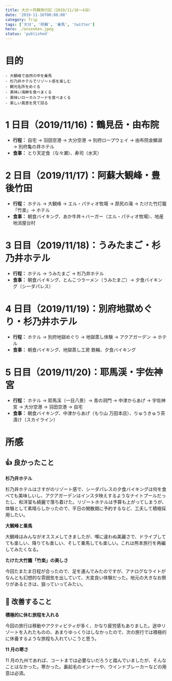 ```yaml
---
title: 大分＋阿蘇旅行記（2019/11/16～4泊）
date: '2019-11-16T00:08:00'
category: Trip
tags: ['大分', '阿蘇', '乗馬', 'twitter']
hero: ./onsenken.jpeg
status: 'published'
---
```


# 目的

```
- 大観峰で自然の中を乗馬
- 杉乃井ホテルでリゾート感を楽しむ
- 観光名所をめぐる
- 美味い海鮮を食べまくる
- 美味いローカルフードを食べまくる
- 美しい風景を見て回る
```

# 1 日目（2019/11/16)：鶴見岳・由布院

- **行程：** 自宅 → 羽田空港 → 大分空港 → 別府ロープウェイ → 由布院金鱗湖 → 別府亀の井ホテル
- **食事：** とり天定食（な々瀬）、寿司（水天）

<TwitterEmbed tweetId="1195554945082118144" />
<TwitterEmbed tweetId="1195601442716827649" />
<TwitterEmbed tweetId="1195668456474939392" />
<TwitterEmbed tweetId="1195669768331616256" />

# 2 日目（2019/11/17)：阿蘇大観峰・豊後竹田

- **行程：** ホテル → 大観峰 → エル・パティオ牧場 → 原尻の滝 → たけた竹灯籠「竹楽」→ ホテル
- **食事：** 朝食バイキング、あか牛丼＋バーガー（エル・パティオ牧場）、地産地消屋台村

<TwitterEmbed tweetId="1196341254369366016" />
<TwitterEmbed tweetId="1196344644012896257" />
<TwitterEmbed tweetId="1196347119398899714" />
<TwitterEmbed tweetId="1196350596619489281" />

# 3 日目（2019/11/18)：うみたまご・杉乃井ホテル

- **行程：** ホテル → うみたまご → 杉乃井ホテル
- **食事：** 朝食バイキング、とんこつラーメン（うみたまご）→ 夕食バイキング（シーダパレス）

<TwitterEmbed tweetId="1196366654868873216" />

# 4 日目（2019/11/19)：別府地獄めぐり・杉乃井ホテル

- **行程：** ホテル → 別府地獄めぐり → 地獄蒸し体験 → アクアガーデン → ホテル
- **食事：** 朝食バイキング、地獄蒸し工房 鉄輪、夕食バイキング

<TwitterEmbed tweetId="1196668320637829121" />
<TwitterEmbed tweetId="1196746840730767365" />
<TwitterEmbed tweetId="1196748768407764994" />
<TwitterEmbed tweetId="1196788680876154881" />
<TwitterEmbed tweetId="1196791832992088064" />

# 5 日目（2019/11/20)：耶馬渓・宇佐神宮

- **行程：** ホテル → 耶馬渓（一目八景）→ 青の洞門 → 中津からあげ → 宇佐神宮 → 大分空港 → 羽田空港 → 自宅
- **食事：** 朝食バイキング、中津からあげ（もり山 万田本店）、りゅうきゅう茶漬け（スカイライン）

<TwitterEmbed tweetId="1197124856925442048" />
<TwitterEmbed tweetId="1197126581753270280" />
<TwitterEmbed tweetId="1197127868897083392" />
<TwitterEmbed tweetId="1197132858109784064" />

# 所感

## 👍 良かったこと

**杉乃井ホテル**

杉乃井ホテルはさすがのリゾート感で、シーダパレスの夕食バイキングは何を食べても美味しいし、アクアガーデンはインスタ映えするようなナイトプールだったし、和洋室も綺麗で落ち着けた。リゾートホテルは予算も上がってしまうが、体験として素晴らしかったので、平日の閑散期に予約するなど、工夫して積極採用したい。

**大観峰と乗馬**

大観峰はみんながオススメしてきましたが、噂に違わぬ美麗さで、ドライブしてても楽しい、降りても楽しい、そして乗馬しても楽しい。これは熊本旅行を再編してみたくなる。

**たけた大竹籠「竹楽」の美しさ**

今回たまたま日程が合ったので、足を運んでみたのですが、アナログなライトがなんとも幻想的な雰囲気を出していて、大変良い体験だった。地元の大きなお祭りがあるときは、狙っていってみたい。

## 🤔 改善すること

**積極的に休む旅程を入れる**

今回の旅行は移動やアクティビティが多く、かなり疲労感もありました。途中リゾートを入れたものの、あまりゆっくりはしなかったので、次の旅行では積極的に休養するような旅程も入れていこうと思う。

**11 月の寒さ**

11 月の九州であれば、コートまでは必要ないだろうと踏んでいましたが、そんなことはなかった。寒かった。裏起毛のインナーや、ウインドブレーカーなどの用意は必須。
